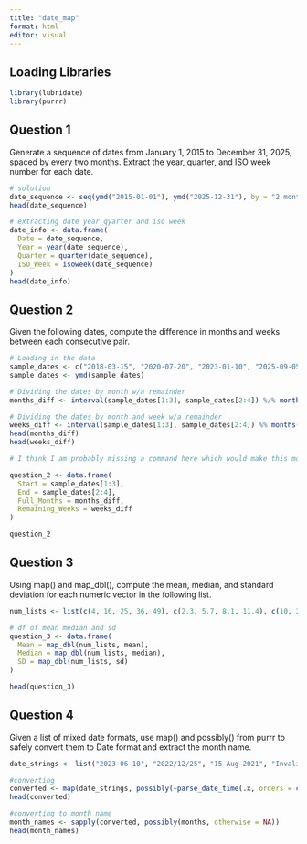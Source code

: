 ```yaml
---
title: "date_map"
format: html
editor: visual
---
```


## Loading Libraries

```r
library(lubridate)
library(purrr)
```


## Question 1

Generate a sequence of dates from January 1, 2015 to December 31, 2025, spaced by every two months. Extract the year, quarter, and ISO week number for each date.

```r
# solution
date_sequence <- seq(ymd("2015-01-01"), ymd("2025-12-31"), by = "2 months")
head(date_sequence)
```

```r
# extracting date year qyarter and iso week
date_info <- data.frame(
  Date = date_sequence,
  Year = year(date_sequence),
  Quarter = quarter(date_sequence),
  ISO_Week = isoweek(date_sequence)
)
head(date_info)
```

## Question 2

Given the following dates, compute the difference in months and weeks between each consecutive pair.

```r
# Loading in the data
sample_dates <- c("2018-03-15", "2020-07-20", "2023-01-10", "2025-09-05")
sample_dates <- ymd(sample_dates)

# Dividing the dates by month w/a remainder
months_diff <- interval(sample_dates[1:3], sample_dates[2:4]) %/% months(1)

# Dividing the dates by month and week w/a remainder
weeks_diff <- interval(sample_dates[1:3], sample_dates[2:4]) %% months(1) %/% weeks(1)
head(months_diff)
head(weeks_diff)

# I think I am probably missing a command here which would make this more simple, but this solution works

```

```r
question_2 <- data.frame(
  Start = sample_dates[1:3],
  End = sample_dates[2:4],
  Full_Months = months_diff,
  Remaining_Weeks = weeks_diff
)

question_2
```


## Question 3

Using map() and map_dbl(), compute the mean, median, and standard deviation for each numeric vector in the following list. 

```r
num_lists <- list(c(4, 16, 25, 36, 49), c(2.3, 5.7, 8.1, 11.4), c(10, 20, 30, 40, 50))

# df of mean median and sd
question_3 <- data.frame(
  Mean = map_dbl(num_lists, mean),
  Median = map_dbl(num_lists, median),
  SD = map_dbl(num_lists, sd)  
)

head(question_3)
```


## Question 4

Given a list of mixed date formats, use map() and possibly() from purrr to safely convert them to Date format and extract the month name.

```r
date_strings <- list("2023-06-10", "2022/12/25", "15-Aug-2021", "InvalidDate")

#converting
converted <- map(date_strings, possibly(~parse_date_time(.x, orders = c("ymd", "dmy")), otherwise = NA))
head(converted)

#converting to month name
month_names <- sapply(converted, possibly(months, otherwise = NA))
head(month_names)
```



